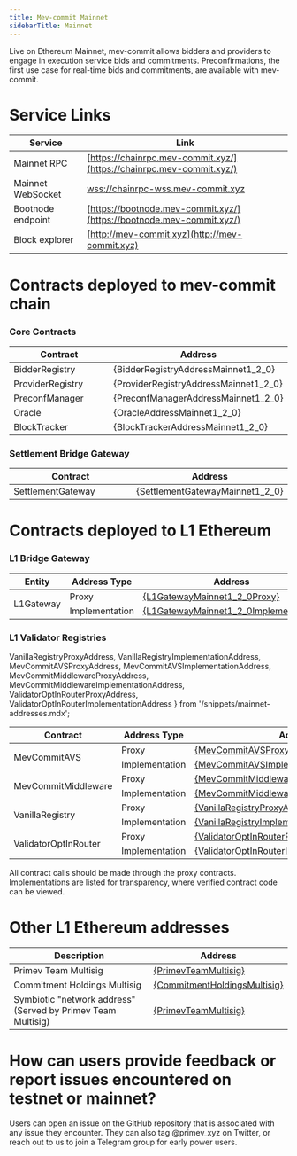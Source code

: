 ```yaml
---
title: Mev-commit Mainnet
sidebarTitle: Mainnet
---
```


Live on Ethereum Mainnet, mev-commit allows bidders and providers to engage in execution service bids and commitments. Preconfirmations, the first use case for real-time bids and commitments, are available with mev-commit.

# Service Links

| Service           | Link                                                                                           |
| ----------------- | ---------------------------------------------------------------------------------------------- |
| Mainnet RPC       | [https://chainrpc.mev-commit.xyz/](https://chainrpc.mev-commit.xyz/)           |
| Mainnet WebSocket | [wss://chainrpc-wss.mev-commit.xyz](wss://chainrpc-wss.mev-commit.xyz)         |
| Bootnode endpoint | [https://bootnode.mev-commit.xyz/](https://bootnode.mev-commit.xyz/)           |
| Block explorer    | [http://mev-commit.xyz](http://mev-commit.xyz)               |

# Contracts deployed to mev-commit chain

### **Core Contracts**


<table>
  <thead>
    <tr>
      <th width="299">Contract</th>
      <th>Address</th>
    </tr>
  </thead>
  <tbody>
    <tr>
      <td>BidderRegistry</td>
      <td>{BidderRegistryAddressMainnet1_2_0}</td>
    </tr>
    <tr>
      <td>ProviderRegistry</td>
      <td>{ProviderRegistryAddressMainnet1_2_0}</td>
    </tr>
    <tr>
      <td>PreconfManager</td>
      <td>{PreconfManagerAddressMainnet1_2_0}</td>
    </tr>
    <tr>
      <td>Oracle</td>
      <td>{OracleAddressMainnet1_2_0}</td>
    </tr>
    <tr>
      <td>BlockTracker</td>
      <td>{BlockTrackerAddressMainnet1_2_0}</td>
    </tr>
  </tbody>
</table>

### **Settlement Bridge Gateway**


<table>
  <thead>
    <tr>
      <th width="299">Contract</th>
      <th>Address</th>
    </tr>
  </thead>
  <tbody>
    <tr>
      <td>SettlementGateway</td>
      <td>{SettlementGatewayMainnet1_2_0}</td>
    </tr>
  </tbody>
</table>

# Contracts deployed to L1 Ethereum

### **L1 Bridge Gateway**


<table>
  <thead>
    <tr>
      <th width="299">Entity</th>
      <th>Address Type</th>
      <th>Address</th>
    </tr>
  </thead>
  <tbody>
    <tr>
      <td rowspan="2">L1Gateway</td>
      <td style={{ textAlign: 'center' }}>Proxy</td>
      <td>
        <a href={`https://etherscan.io/address/${L1GatewayMainnet1_2_0Proxy}`} target="_blank" rel="noopener noreferrer">
          {L1GatewayMainnet1_2_0Proxy}
        </a>
      </td>
    </tr>
    <tr>
      <td style={{ textAlign: 'center' }}>Implementation</td>
      <td>
        <a href={`https://etherscan.io/address/${L1GatewayMainnet1_2_0Implementation}`} target="_blank" rel="noopener noreferrer">
          {L1GatewayMainnet1_2_0Implementation}
        </a>
      </td>
    </tr>
  </tbody>
</table>

### **L1 Validator Registries**

  VanillaRegistryProxyAddress, 
  VanillaRegistryImplementationAddress, 
  MevCommitAVSProxyAddress, 
  MevCommitAVSImplementationAddress,
  MevCommitMiddlewareProxyAddress,
  MevCommitMiddlewareImplementationAddress,
  ValidatorOptInRouterProxyAddress,
  ValidatorOptInRouterImplementationAddress
} from '/snippets/mainnet-addresses.mdx';

<table>
  <thead>
    <tr>
      <th>Contract</th>
      <th>Address Type</th>
      <th>Address</th>
    </tr>
  </thead>
  <tbody>
    <tr>
      <td rowspan="2">MevCommitAVS</td>
      <td style={{ textAlign: 'center' }}>Proxy</td>
      <td>
        <a href={`https://etherscan.io/address/${MevCommitAVSProxyAddress}`} target="_blank" rel="noopener noreferrer">
          {MevCommitAVSProxyAddress}
        </a>
      </td>
    </tr>
    <tr>
      <td style={{ textAlign: 'center' }}>Implementation</td>
      <td>
        <a href={`https://etherscan.io/address/${MevCommitAVSImplementationAddress}`} target="_blank" rel="noopener noreferrer">
          {MevCommitAVSImplementationAddress}
        </a>
      </td>
    </tr>
    <tr>
      <td rowspan="2">MevCommitMiddleware</td>
      <td style={{ textAlign: 'center' }}>Proxy</td>
      <td>
        <a href={`https://etherscan.io/address/${MevCommitMiddlewareProxyAddress}`} target="_blank" rel="noopener noreferrer">
          {MevCommitMiddlewareProxyAddress}
        </a>
      </td>
    </tr>
    <tr>
      <td style={{ textAlign: 'center' }}>Implementation</td>
      <td>
        <a href={`https://etherscan.io/address/${MevCommitMiddlewareImplementationAddress}`} target="_blank" rel="noopener noreferrer">
          {MevCommitMiddlewareImplementationAddress}
        </a>
      </td>
    </tr>
    <tr>
      <td rowspan="2">VanillaRegistry</td>
      <td style={{ textAlign: 'center' }}>Proxy</td>
      <td>
        <a href={`https://etherscan.io/address/${VanillaRegistryProxyAddress}`} target="_blank" rel="noopener noreferrer">
          {VanillaRegistryProxyAddress}
        </a>
      </td>
    </tr>
    <tr>
      <td style={{ textAlign: 'center' }}>Implementation</td>
      <td>
        <a href={`https://etherscan.io/address/${VanillaRegistryImplementationAddress}`} target="_blank" rel="noopener noreferrer">
          {VanillaRegistryImplementationAddress}
        </a>
      </td>
    </tr>
    <tr>
      <td rowspan="2">ValidatorOptInRouter</td>
      <td style={{ textAlign: 'center' }}>Proxy</td>
      <td>
        <a href={`https://etherscan.io/address/${ValidatorOptInRouterProxyAddress}`} target="_blank" rel="noopener noreferrer">
          {ValidatorOptInRouterProxyAddress}
        </a>
      </td>
    </tr>
    <tr>
      <td style={{ textAlign: 'center' }}>Implementation</td>
      <td>
        <a href={`https://etherscan.io/address/${ValidatorOptInRouterImplementationAddress}`} target="_blank" rel="noopener noreferrer">
          {ValidatorOptInRouterImplementationAddress}
        </a>
      </td>
    </tr>
  </tbody>
</table> 

All contract calls should be made through the proxy contracts. Implementations are listed for transparency, where verified contract code can be viewed.

# Other L1 Ethereum addresses


<table>
  <thead>
    <tr>
      <th>Description</th>
      <th>Address</th>
    </tr>
  </thead>
  <tbody>
    <tr>
      <td>Primev Team Multisig</td>
      <td>
        <a href={`https://etherscan.io/address/${PrimevTeamMultisig}`} target="_blank" rel="noopener noreferrer">
          {PrimevTeamMultisig}
        </a>
      </td>
    </tr>
    <tr>
      <td>Commitment Holdings Multisig</td>
      <td>
        <a href={`https://etherscan.io/address/${CommitmentHoldingsMultisig}`} target="_blank" rel="noopener noreferrer">
          {CommitmentHoldingsMultisig}
        </a>
      </td>
    </tr>
    <tr>
      <td>Symbiotic "network address" (Served by Primev Team Multisig)</td>
      <td>
        <a href={`https://etherscan.io/address/${PrimevTeamMultisig}`} target="_blank" rel="noopener noreferrer">
          {PrimevTeamMultisig}
        </a>
      </td>
    </tr>
  </tbody>
</table>


# How can users provide feedback or report issues encountered on testnet or mainnet?

Users can open an issue on the GitHub repository that is associated with any issue they encounter. They can also tag @primev_xyz on Twitter, or reach out to us to join a Telegram group for early power users.
